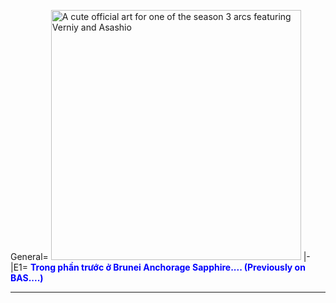<tabber>General=
[[File:BAS3Ofa.png|thumb|center|400px|A cute official art for one of the season 3 arcs featuring Verniy and Asashio]]
|-|E1=
<font color="blue">'''Trong phần trước ở Brunei Anchorage Sapphire.... (Previously on BAS....)'''</font>
{{Expansible
|width = 50%
|header=<center>Click here</center>
|header-level=b
|content=
*'''Nói chút về tiểu sử Shigure'''
**Shigure là một trong những nữ hạm trong quân cảng tui, nhưng không như những em khác, ẻm lại tài giỏi và có kĩ năng chiến đấu hơn hẳn nữ hạm bình thường. Trên thực tế, ẻm là nữ hạm đặc biệt, bản chất là cyborg, ẻm được tích hợp trong đầu những đặc tính hoạt động như máy móc khá tân tiến, bởi thế ẻm có thể xử lý tình huống nhanh và nhạy, làm ẻm né tránh rất ghê và độ chính xác khi bắn mục tiêu là vô cùng cao. Tuy nhiên, những cái cơ chế này không thực sự làm ẻm bất bại. Đã có vài lần ẻm bất cẩn, liều mạng mình vì người khác, mà làm ẻm bị thương. Tui có phần cũng hiểu, vì Shigure rất quan tâm mọi người, nên hiển nhiên là ẻm sẽ làm mọi thứ, kể cả có hy sinh mình để che chắn mọi người.
**Ẻm thực ra còn là một cô gái cứng đầu nữa. Mấy lần kháng lệnh tui mà hành động theo ý mình, dù là ẻm chỉ muốn tốt cho mọi người, nhưng cũng mấy lần đó mà ẻm xém chết. Ẻm cũng hay quan trọng hóa bản thân mình, chỉ vì tui không đưa hạm đội mình qua được hồi summer 15, mà Shigure tự trách bản thân là lỗi của mình khi mình bị thương trước đó mà bảo vệ đồng đội, khiến cho ẻm không thể tham gia vào chiến dịch cuối mà giúp tui giành thắng lợi được. Phải đợi tui lại an ủi ẻm, mà nói rằng tui biết ơn vì những gì ẻm đóng góp cho quân cảng cũng như hạm đội lắm, ẻm mới yên lòng (Ẻm thực sự oán trách bản thân mình tới mức gào khóc lên luôn mà, rồi tự làm thương tay mình nữa... cứ như... hành hạ mình cho đỡ tức vậy....)
**Cuối cùng, ẻm còn biết giữ lời lắm.... Ẻm có hứa với tui là giúp tui giành chiến thắng ở Fall 15, và cố hết sức để biến điều đó thành hiện thực. Nhưng rồi một biến cố xảy ra lúc đó mà chiến dịch cuối fall 15 có thể nói gần như bị thất bại, nên Shigure liều mình chạy trước vào boss một mình cố giành chiến thắng cho tui dù tui kêu ẻm không được làm vậy. Ở đó, ẻm bị con boss với tụi biển sâu hành cho một trận, nên ẻm trở nên tuyệt vọng, mà vô tình kích hoạt con mắt đỏ bên phải của mình (Đây gọi là cơ chế SP của ẻm, sẽ nói sau dưới đây). Một khi ẻm kích hoạt con mắt đỏ đó, ẻm trở nên mạnh cực kỳ mà áp đảo lại tui biển sâu tuyệt đối luôn, còn đập lại con boss ở đó nữa, cân hết. Nhưng bên cạnh đó, ẻm cũng không kiểm soát được mình một khi kích hoạt nó. Ẻm chỉ còn nghĩ tới việc chém giết để thỏa mãn bản thân thôi (Lúc đó ẻm nhìn rất đáng sợ, và cứ mỗi lần thấy máu bắn ra khỏi kẻ thù là ẻm càng vui mà mổ xác tụi nó). May là con mắt đó có giới hạn, nên ẻm điên một hồi, sau khi diệt sạch tụi biển sâu ở map cuối fall 15, thì con mắt đỏ bên phải ấy của ẻm tắt luôn và ẻm ngất xỉu sau đó.
**Mấy ngày sau chiến dịch kết thúc, ẻm thấy kĩ năng chiến đấu của mình, về né tránh lẫn độ chính xác đột nhiên tụt giảm đáng kể, miss và ăn đạn khá nhiều. Lúc này, ẻm phải nhờ hai người trong quân cảng, là số ít người biết bí mật ẻm là cyborg, là Iroha và Satoshi, hai tiến sĩ của ACE, kiểm tra ẻm xem ẻm có bị trục trặc gì không.... Họ mới xác nhận với Shigure là ẻm khi kích hoạt SP với con mắt phải của mình, đã vô tình đốt cháy nó luôn trong lúc sử dụng rồi, nên giờ ẻm không thấy được bằng mắt phải nữa, làm tầm nhìn của ẻm giảm đi khá nhiều và phía nửa phải của Shigure thì hầu như ẻm không thấy được. Nói về SP tí, nó là cơ chế tự vệ của Shigure được gài vào não của Shigure đề phòng ẻm bị dồn vào đường cùng, có thể coi nó như là một giải pháp cuối cùng bảo vệ ẻm.... khi bị dồn vào mức tuyệt vọng nhất, kiểu không thoát ra được nữa mà ẻm có thể bị giết.... ẻm sẽ tự kích hoạt cơ chế này, làm mình mạnh lên cực kỳ, cường hóa toàn bộ kỹ năng chiến đấu về vật lý... nhưng đổi lại.... ẻm cũng không kiểm soát được mình... nên sẽ có thể sẽ hóa điên mà giết bạn bè của mình cũng không hay, vì lúc này thì ẻm chỉ còn nghĩ chém giết trong đầu thôi. Sau khi bàn với Iroha và Satoshi vụ này xong, Shigure còn bị Iroha cảnh báo, không được kích hoạt SP ở con mắt trái còn lại.... vì Iroha tin là con mắt trái này còn mạnh hơn con mắt phải ẻm đã kích.... và có thể làm ẻm bất bại mà không ai cản nổi em ấy được đâu.... cũng như không thể quay về hình dạng cũ được nữa.... Shigure đành nghe theo mà cố không kích nó nếu được.... mong là ẻm sẽ không bao giờ bị dồn vào chân tường như hồi event nữa.
*'''Cốt truyện ss1 và ss2'''
**Qua quân cảng tí, tui còn có những người bạn xung quanh trông nom quân cảng giùm, nên những lúc vui chơi chung nhau cũng có, mà làm phiền nhau cũng có nữa. Trong cái đám nữ hạm tui trông coi, tất cả tụi nhỏ đều được bạn tui huấn luyện ở đó để tự vệ, chủ yếu là dùng dao và súng ngắn đề phòng có kẻ xấu hãm hại tụi nó, vì trước đây, đã có một vụ bắt cóc xảy ra ở cảng vì tui quá chủ quan rồi.... nên giờ cho tụi nhỏ học cách tự vệ, mong là sẽ ít nhiều bảo vệ được chính mình.
**Giờ, ai là người bắt cóc tụi nhỏ ? Đó là tụi Choi. Choi được xem là kẻ thù của cả quân cảng tụi tui, và hắn có thể nói là cầm đầu cả tổ chức phạm pháp chuyên gia hành động tội ác và dính líu tới những mối làm ăn ngầm quanh thế giới. Choi có vẻ hứng thú tới tui, vì ở một khía cạnh nào đó, ổng biết tui trong quá khứ, cũng như là người anh trai đã mất của tui. Anh trai tui, Michael từng nằm trong tổ chức của Choi để vạch tội ác bị người của Choi giết dã man mà tui không hề hay biết. Nhưng Choi thì biết em trai Michael là tui, nên ổng tìm mọi cách để gây rối tui coi như là thú vui của ổng. Ổng còn biết tên thật tui là Kevin, dù tui không nhớ gì về tên cũ của mình (Tui chỉ biết tên hiện tại của mình là Fong).... nên vẫn còn na ná cái khúc mắc giữa tui với cha Choi, về những nghi vấn xung quanh tui, và mối mâu thuẫn không đội trời chung giữa tui với cha nội đó.
**Shigure thì lại biết rõ Choi ngay từ đầu, và ẻm luôn cố bảo vệ tui khỏi Choi, coi như là nhiệm vụ của ẻm. Trong quá trình ẻm làm thế, ẻm còn đụng độ Sakuya, là một tay chân của Choi rất giỏi về súng tỉa, là một thiên xạ cừ khôi. Sakuya rất hứng thú với Shigure sau lần đầu đánh nhau, nhưng về sau thì thấy thất vọng với Shigure vì kĩ năng chiến đấu Shigure giảm quá nhiều so với lần cuối gặp mặt, nên Sakuya đổi ý mà tính giết Shigure luôn vì Shigure hết vui rồi. Nhưng rồi, một lần hai đứa chạm mặt kia, Sakuya vô ý lo oánh lộn với Shigure mà lỡ trượt chân xuống vách đá. Shigure dù bị thương lúc đó, nhưng vẫn cố chụp tay Sakuya mà kéo ẻm lên. Lát sau, cả hai đứa đều rớt xuống dưới vách sâu hơn, nhưng Asashio và Kiro tới kịp thời mà lôi hết cả hai người lên vực lại. Nhờ vậy mà Sakuya không truy sát Shigure nữa lần đó mà rút chạy, bỏ đi.
**Có một sự thật cần biết là Sakuya, từng là bạn tui hồi cấp 3, cùng với Kaiki và Takeru. Nhưng thật không ngờ là cả ba người đều làm việc cho tổ chức của Choi (Tới thời điểm này tui chưa biết Kaiki cũng làm việc cho Choi, nhưng trong season trước thì cốt truyện đã xác nhận Kaiki cũng có dính líu). Takeru là người của Choi nằm vùng trong PSIA, cơ quan an ninh của Nhật, để hóng tin trong đó mà đi trước một bước, giúp cho tổ chức của Choi thoát khỏi sự truy bắt của PSIA mấy lần. Trong đó, có cả Ayame, là một thám tử của PSIA kì cựu, luôn cố truy đuổi tổ chức này vì bạn của Ayame từng bị tổ chức sát hại và cũng vì mấy mâu thuẫn khác cá nhân đối với Choi. Lần đầu tụi tui đụng độ Ayame, Ayame đã bị chúng bẫy mà xém chút bị thiêu sống. Tới lần thứ hai gặp lại, Ayame báo tụi tui là xác nhận có nội gián trong PSIA làm việc cho Choi nên cần tụi tui giúp để lật mặt tên đó (Chính là Takeru)... nhưng rồi tụi tui lại mắc sai lầm nữa mà đẩy Ayame vào nguy hiểm và xém chút bị dìm cho chết đuối khi phát hiện Takeru là con chuột. Sau vụ án này thì tui mới biết Takeru và Sakuya là người của Choi, mà tui bắt đầu mất niềm tin vào bạn bè cũ của mình.... tui còn biết được luôn là Sakuya với Shigure từng có mấy cuộc đánh nhau trước đó rồi... mà Shigure lại không nói gì với tui vụ này cả....
**Quay về phía nữ hạm tí, có hai em trong quân cảng bên cạnh Shigure cũng có kĩ năng chiến đấu khá tốt, dù không bằng Shigure lúc ẻm hai mắt vẫn còn tốt. Đó là Hibiki và Asashio. Lúc đầu Shigure hành động một mình vì ẻm rất chủ quan mà nghĩ mình có thể giải quyết mọi thứ, không cần ai giúp đỡ. Nhưng về sau thì Shigure bị hư mắt phải sau cái lần xài SP, mà ẻm mới để ý Hibiki và Asashio cũng có vài kĩ năng khá ngon (Dù hai đứa này không phải là cyborg, là nữ hạm bình thường được huấn luyện nhiều nên cao siêu thôi)... và muốn hai đứa nó hợp tác chung với Shigure cho những nhiệm vụ nguy hiểm ngoài đời ở tương lai, như là một sự trợ giúp phụ cho Shigure.... Nhiệm vụ đầu tiên ba đứa nó thực hiện là giải cứu Ayame khỏi Takeru, ba đứa nó hợp tác khá tốt, và cũng giúp tụi tui nhiều lần đó nữa. Nên sau lần đó thì Leon chấp thuận thỉnh cầu của Yuki về việc lập biệt đội đặc biệt chuyên chống lại tổ chức với toàn quyền miễn nhiễm, làm mọi thứ có thể để đánh đổ tổ chức đó (Lúc đầu Leon không chịu vì ổng thừa biết Yuki muốn lợi dụng biệt đội này để kiếm danh tiếng và món hời cho riêng mình). Từ bữa đó về sau, ba đứa nó đều có phù hiệu đặc biệt riêng dành cho biệt đội, đặt tên là Sapphire. Ý nghĩa của nó tượng trưng cho màu xanh biển của biển cả, bầu trời và hòa bình, và chính bản thân Shigure cũng luôn đeo một cái vòng cổ có viên Sapphire ở giữa, hồi tui tặng giáng sinh... nên Shigure rất yêu thích cái tên này....
**Nhắc về Yuki, ổng là thư ký trưởng của ACE, chỉ đứng sau Hiro là người cầm đầu cả ACE, nên quyền hạn Yuki rất cao. Lần đầu tui nhậm chức đô đốc, ổng cảnh báo Leon là không nên cho tui biết về bí mật tụi abyss và nữ hạm (Tới hiện tại thì tui vẫn chưa biết, vì Leon không bao giờ nói tui nghe cả). Cứ nghĩ ổng là người tốt ? Nhưng thực ra không phải đâu.... Ổng cũng làm việc cho Choi đó... hoặc nói đúng hơn... ổng có khi lãnh đạo cả tổ chức của Choi nữa thì có ! David, một người bạn của Leon, từng rời ACE sau khi mình thấy có lỗi vì Lily, bạn gái mình chết, nên mình liều mạng lao vào cố cứu ẻm, mà dẫn tới sự hủy diệt của tàu BB theo sau cứu David. David lát sau tới quân cảng tui để xây mới những tòa nhà cũ ở đây theo lệnh của Leon, nhưng rồi ổng gặp Kongou, có nét giống Lily, mà ổng đổi ý mà ở lại đây luôn. Trong suốt tháng năm ổng ở đây... ổng dần điều tra kỹ hơn về cái chết của Lily lúc đó.... Ai cũng biết là cái chết của Lily không phải tự nhiên, vì có ai đó bỏ con bọ cao âm vào ba lô của ẻm, làm thu hút tụi abyss, nên abyss mới xé xác Lily. Dần dần, David điều tra ra, qua sự giúp đỡ của Kiro, chính Yuki có liên quan tới vụ này. Yuki là người đã gài con bọ đó vào ba lô Lily, vì Lily cũng gần như phát hiện ra tổ chức của Choi và vài điều bí mật khác.... nên Yuki khử ẻm để bảo vệ tổ chức. David về sau biết sự thật này, cũng bị Yuki cố truy sát nhưng ổng thoát được. David rồi trở nên tức giận quá mà đi trả đũa sòng phẳng với Yuki ngay tại văn phòng của Yuki ở trụ sở ACE, dẫn tới việc hai người giằng co nhau mà David lật kèo được, bắn mấy phát vào người Yuki. Yuki ngã, làm vỡ cửa sổ, mà rơi thẳng xuống dưới lầu, đập đầu mà chết. David ngay sau đó bị mấy lính ACE bắt giữ vì tội đột nhập trái phép và chịu trách nhiệm cho cái chết của Yuki.
**Cảng tui thực ra cũng có nội gián lâu rồi, đó là Ryuuji, người có mặt ở quân cảng trước khi tui lại nữa ! Ryuuji thực ra là em trai của Takeru và hai anh em này đều tàn nhẫn y chang, hành động cho tổ chức hết. Ryuuji đã cố gài bẫy Shigure để ép Shigure kích hoạt SP ở con mắt còn lại nhưng không thành, và chính cái thất bại này còn làm ổng bị bại lộ là con chuột nữa mà phải chạy trốn khỏi quân cảng mà lưu vong. Tới hai tháng sau, ổng bất ngờ quay lại quân cảng cùng với người của ổng bắt cóc Iroha để trả đũa việc ẻm tiếp tay tố cáo Ryuuji, cũng như hòng chặn những bước đi không lường trước được của Iroha về sau vì quá thông minh. Chỉ ngay sau khi Iroha bị bắt, vài tòa nhà xung quanh quân cảng kể cả HQ bị nổ bom, chủ yếu nổ ở những phòng Iroha hay qua lại (trừ cái phòng thí nghiệm thì không bị). Và rồi... một tên của tổ chức Choi tự dưng bay vào quân cảng làm càn, khi tụi tui hạ hắn, mới nhận ra hắn cũng mang bom trong người, một loại bom có hồng ngoại cảm biến, mà ép Ayako vào tình thế nguy hiểm rằng nếu Ayako mà di chuyển nhẹ cái, tia laser đó sẽ phát hiện cử động mà bom sẽ nổ với lượng C4 rất lớn đủ đánh sập cả HQ. Lúc này, Ayame tình cờ quay lại quân cảng sau mấy tháng phái về PSIA, không rõ tại sao biết được tin HQ chúng tui đang gặp nguy hiểm, mà lại hỗ trợ tụi tui.
*'''Chốt nghi vấn của câu truyện sau ss2'''
**Ayame cố gắng vô hiệu hóa trái bom mà cứu Ayako, lúc đầu thấy bom dừng lại, tưởng an toàn rồi, ai dè nó chạy nhanh xuống 00:00 làm nổ tung cả HQ. Trong khoảnh khắc ngắn ngủi trước khi bom nổ, Asashio kịp nhảy ra khỏi HQ, nhưng ẻm bị hất xuống nhanh hơn ẻm dự đoán, nên ẻm đập đầu gối mình khi chạm đất, Ayame thì bị Ayako đẩy ra ngoài cửa sổ, cửa sổ vỡ mà Ayame ngã ra ngoài HQ, không có thương tích nặng cho Ayame khi chạm đất, riêng Ayako thì không chạy ra kịp, chỉ kịp xô Ayame ra ngoài, nên bom nổ là ẻm kẹt lại ở trong mà lãnh trọn vụ nổ, không rõ ẻm sống chết ra sao ?
**Chỉ ngay sau khi Iroha bị bắt cóc, Leon bị gửi thư đe dọa bởi Kaiki, là nếu ổng không làm theo Kaiki thì Kaiki sẽ thả Iroha, người đang bị trói tay chân và bịt miệng, xuống biển và để nhỏ chết chìm. Leon đành phải nghe lệnh mà giúp Kaiki đi cướp lại 50 triệu đồng trong két sắt bộ công an ở vietnam, nhưng trong quá trình trên đường tới đó thì có ai đó bắn hạ tên gác Leon, giúp Leon có cơ hội phản đòn mà quật luôn tên lính canh còn lại để trốn thoát. Nhưng rồi Leon xui cái là bị Kaiki bắn trúng mà ngã xuống biển, không thấy ổng trồi lên ngay sau đó. Kaiki thấy Leon mất tích rồi, nên đành ra lệnh đá Iroha xuống biển luôn. Iroha do không cử động tay chân khi mình bị trói được, cũng như bị bịt miệng nữa, nên ẻm không thở được khi chìm dưới biển. Số phận hai anh em liệu có đang gặp nguy hiểm ?
**Bên cạnh giữa phe tui và phe Choi, còn có sự can thiệp của một phe thứ ba xuyên suốt hai phần qua nữa là phe Irizami, leader là Yumika, và gồm 3 người là Yumika, Kiro và Alice. Ba người này không biết là vì sao họ nắm được tình hình cũng như mấy kế hoạch bí mật của tụi Choi mà bảo vệ tụi tui, chính họ cũng cứu mấy em nữ hạm của tui mà. Nhưng có vẻ là họ có toan tính và mục tiêu khác bên cạnh chuyện giúp tụi tui mà diệt tụi tổ chức ?
**Trong đám Irizami, Kiro là nhân vật khá đặc biệt, từng làm việc cho Choi nhưng về sau đào thoát mà giờ chống lại tổ chức. Trước đây ổng ngưỡng mộ anh trai tui mà noi theo như senpai, về sau khi anh trai tui mất mà ổng từ đó có ý định muốn giúp và bảo vệ tui khỏi sự truy lùng của Choi. Nhưng chắc đó là ý định duy nhất của ổng ?
**Trong lúc tụi tui đau đầu mấy vụ án kia, Kisaragi cảng tui bất ngờ bị ai đó bắn lén cây kim sượt qua mặt mà ẻm đâm ra ngất xỉu ngay sau đó. Từ bữa đó về sau, ẻm có mấy dấu hiệu rất bất thường, ăn uống hay ói, rồi mặt cũng như thân thể biến sắc, dần dần thành con quái vật mà chém giết mọi người trong quân cảng. Shigure phải nhảy ra can, và lôi hai đứa vào trận chiến sinh tử. Ở một phút tuyệt vọng kia mà Shigure không muốn chết, ẻm đã kích hoạt luôn con mắt đỏ còn lại mà đánh Kisa cho tơi bời, làm Kisa bị thương trầm trọng. Lợi dụng lúc Kisa còn không cử động được khi bị Shigure khóa thế, Shigure trở nên điên lên mà bắt đầu xé xác Kisa như thú vui của mình vậy. Tới lúc kia thì Kisa đau quá không chịu nổi nữa, 4 cây sừng của Kisa mọc dài ra mà đâm xuyên người Shigure, một cây trúng phổi, làm Shigure hộc ra cả đống máu mà bất động ngay sau đó khi Kisa ném Shigure đi.... Kisa chạy đi với vết thương khá nặng của mình khi để ý nữ hạm của tui lại cứu Shigure.... nhưng Shigure bị dính đòn tử kì này rồi... và ẻm lúc đầu không có phản ứng gì nữa làm tui tưởng ẻm chết rồi mà tui bắt đầu khóc. Hóa ra, ẻm vẫn cố cử động lại tí, cố chạm vào tay tui, mà xin lỗi tui trong khi nước mắt của ẻm cũng rơi. Tui quyết tâm không để ẻm chết mà cố giữ cho ẻm tỉnh trong khi chờ cứu thương lại... trong khi ẻm khóc mà mỉm cười vì ẻm tin rằng ít nhất trước khi mình đi, thì cũng đã được găp tui lần cuối..... Shigure liệu có qua khỏi lần này không ? Hay lần này là điểm cuối của ẻm.... ?
**Tui vì một lý do gì đó mà không nhớ về ký ức cũ của mình, nhưng tui lại nhớ mang máng một giọng nói, nghe cứ như của Shigure.... nên tui dám chắc là trước khi vào quân cảng, tui gặp Shigure rồi mà tui không nhớ là khi nào và ở đâu. Về sau, Kiro có nghi ngờ Shigure biết gì đó về quá khứ của tui, nhưng Shigure không trả lời ổng, cũng như những người khác từng nghi vấn về quá khứ của Shigure nhưng không ai có được câu trả lời rõ ràng từ ẻm cả. Shigure có dính líu gì trong quá khứ của tui chăng ? Và nếu có đi.... nó có liên quan tới nhiệm vụ của ẻm ?
<font color="blue">Bao nhiêu cái nghi vấn ss2 để lại sẽ được tiếp tục ở ss3. Để viết tắt tên gọi, Asashio từ giờ gọi là Asa, còn Shigure chỉ là Shi, Hibiki là Bep. Giờ, mời các bạn tiếp tục !</font>}}
----
</tabber>
